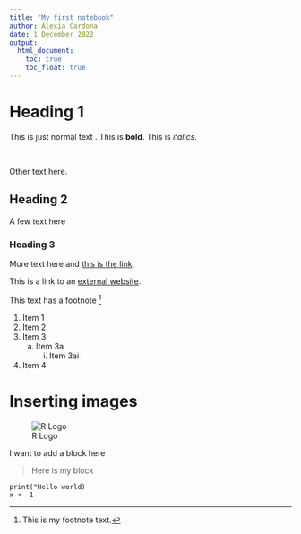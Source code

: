 ```yaml
---
title: "My first notebook"
author: Alexia Cardona
date: 1 December 2022
output:
  html_document:
    toc: true
    toc_float: true
---
```


# Heading 1
This is just normal text .  This is **bold**. This is *italics*.

<!-- Example of a comment -->
<!-- Another example of a comment -->
\  
</br>

Other text here.

## Heading 2 {#markdown-header}
A few text here

### Heading 3
More text here and [this is the link](#markdown-header).

This is a link to an [external website](http://www.google.com).

This text has a footnote [^1]

[^1]: This is my footnote text.

1. Item 1
2. Item 2
3. Item 3
    a. Item 3a
         i. Item 3ai
4. Item 4

# Inserting images

![R Logo](img/rlogo.png)

I want to add a block here 

> Here is my block

```
print("Hello world)
x <- 1
```


  













